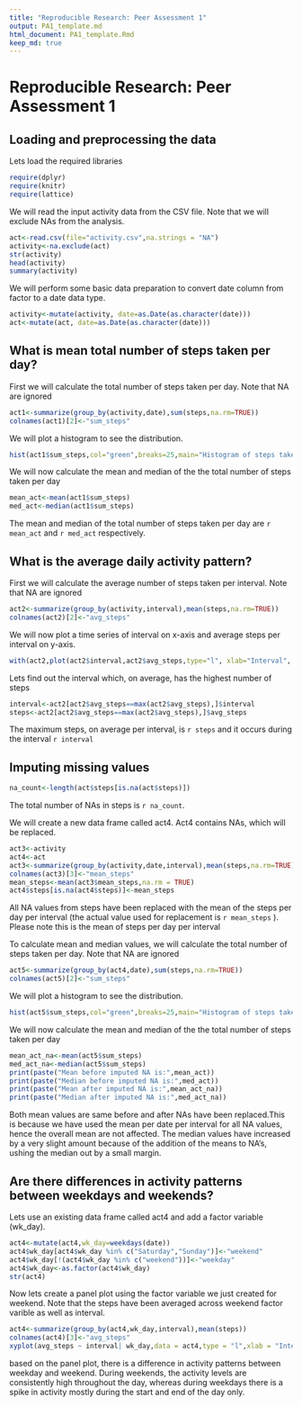 ```yaml
---
title: "Reproducible Research: Peer Assessment 1"
output: PA1_template.md
html_document: PA1_template.Rmd
keep_md: true
---
```


Reproducible Research: Peer Assessment 1
===================================================================

## Loading and preprocessing the data

Lets load the required libraries
```r
require(dplyr)
require(knitr)
require(lattice)
```

We will read the input activity data from the CSV file. Note that we will exclude NAs from the analysis.
```r
act<-read.csv(file="activity.csv",na.strings = "NA")
activity<-na.exclude(act)
str(activity)
head(activity)
summary(activity)
```

We will perform some basic data preparation to convert date column from factor to a date data type.
```r
activity<-mutate(activity, date=as.Date(as.character(date)))
act<-mutate(act, date=as.Date(as.character(date)))
```

## What is mean total number of steps taken per day?

First we will calculate the total number of steps taken per day. Note that NA are ignored
```r
act1<-summarize(group_by(activity,date),sum(steps,na.rm=TRUE))
colnames(act1)[2]<-"sum_steps"
```

We will plot a histogram to see the distribution. 
```r
hist(act1$sum_steps,col="green",breaks=25,main="Histogram of steps taken per day",xlab="Total Steps taken per day")
```

We will now calculate the mean and median of the the total number of steps taken per day

```r
mean_act<-mean(act1$sum_steps)
med_act<-median(act1$sum_steps)
```

The mean and median of the total number of steps taken per day are `r mean_act` and `r med_act` respectively.


## What is the average daily activity pattern?

First we will calculate the average number of steps taken per interval. Note that NA are ignored

```r
act2<-summarize(group_by(activity,interval),mean(steps,na.rm=TRUE))
colnames(act2)[2]<-"avg_steps"
```

We will now plot a time series of interval on x-axis and average steps per interval on y-axis.

```r
with(act2,plot(act2$interval,act2$avg_steps,type="l", xlab="Interval", ylab="Average Steps Per Interval", main="Line plot of Avg_Steps vs Interval"))
```

Lets find out the interval which, on average, has the highest number of steps

```r
interval<-act2[act2$avg_steps==max(act2$avg_steps),]$interval
steps<-act2[act2$avg_steps==max(act2$avg_steps),]$avg_steps
```

The maximum steps, on average per interval, is `r steps` and it occurs during the interval `r interval` 

## Imputing missing values

```r
na_count<-length(act$steps[is.na(act$steps)])
```

The total number of NAs in steps is `r na_count`.  

We will create a new data frame called act4. Act4 contains NAs, which will be replaced.

```r
act3<-activity
act4<-act
act3<-summarize(group_by(activity,date,interval),mean(steps,na.rm=TRUE))
colnames(act3)[3]<-"mean_steps"
mean_steps<-mean(act3$mean_steps,na.rm = TRUE)
act4$steps[is.na(act4$steps)]<-mean_steps
```
All NA values from steps have been replaced with the mean of the steps per day per interval (the actual value used for replacement is `r mean_steps` ). Please note this is the mean of steps per day per interval

To calculate mean and median values,  we will calculate the total number of steps taken per day. Note that NA are ignored

```r
act5<-summarize(group_by(act4,date),sum(steps,na.rm=TRUE))
colnames(act5)[2]<-"sum_steps"
```

We will plot a histogram to see the distribution. 
```r
hist(act5$sum_steps,col="green",breaks=25,main="Histogram of steps taken per day",xlab="Total Steps taken per day")
```

We will now calculate the mean and median of the the total number of steps taken per day

```r
mean_act_na<-mean(act5$sum_steps)
med_act_na<-median(act5$sum_steps)
print(paste("Mean before imputed NA is:",mean_act))
print(paste("Median before imputed NA is:",med_act))
print(paste("Mean after imputed NA is:",mean_act_na))
print(paste("Median after imputed NA is:",med_act_na))

```
Both mean values are same before and after NAs have been replaced.This is because we have used the mean per date per interval for all NA values, hence the overall mean are not affected. The median values have increased by a very slight amount because of the addition of the means to NA's, ushing the median out by a small margin. 


## Are there differences in activity patterns between weekdays and weekends?

Lets use an existing data frame called act4 and add a factor variable (wk_day).

```r
act4<-mutate(act4,wk_day=weekdays(date))
act4$wk_day[act4$wk_day %in% c("Saturday","Sunday")]<-"weekend"
act4$wk_day[!(act4$wk_day %in% c("weekend"))]<-"weekday"
act4$wk_day<-as.factor(act4$wk_day)
str(act4)

```

Now lets create a panel plot using the factor variable we just created for weekend. Note that the steps have been averaged across weekend factor varible as well as interval.

```r
act4<-summarize(group_by(act4,wk_day,interval),mean(steps))
colnames(act4)[3]<-"avg_steps"
xyplot(avg_steps ~ interval| wk_day,data = act4,type = "l",xlab = "Interval",ylab = "Number of steps",layout=c(1,2))
```

based on the panel plot, there is a difference in activity patterns between weekday and weekend. During weekends, the activity levels are consistently high throughout the day, whereas during weekdays there is a spike in activity mostly during the start and end of the day only.

